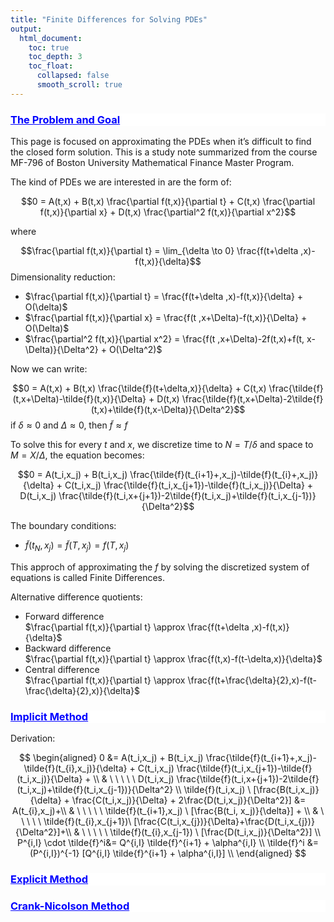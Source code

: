 ```yaml
---
title: "Finite Differences for Solving PDEs"
output:
  html_document:
    toc: true
    toc_depth: 3
    toc_float:
      collapsed: false
      smooth_scroll: true
---
```


<div style="background-color:white;color:blue;matrixOperation:20px;">
<ins>
### The Problem and Goal
</ins>
</div>
This page is focused on approximating the PDEs when it's difficult to find the closed form solution. This is a study note summarized from the course MF-796 of Boston University Mathematical Finance Master Program.

The kind of PDEs we are interested in are the form of:


$$0 = A(t,x) + B(t,x) \frac{\partial f(t,x)}{\partial t} + C(t,x) \frac{\partial f(t,x)}{\partial x} + D(t,x) \frac{\partial^2 f(t,x)}{\partial x^2}$$

where 

$$\frac{\partial f(t,x)}{\partial t} = \lim_{\delta \to 0} \frac{f(t+\delta ,x)-f(t,x)}{\delta}$$
Dimensionality reduction:

* $\frac{\partial f(t,x)}{\partial t} = \frac{f(t+\delta ,x)-f(t,x)}{\delta} + O(\delta)$
* $\frac{\partial f(t,x)}{\partial x} = \frac{f(t ,x+\Delta)-f(t,x)}{\Delta} + O(\Delta)$
* $\frac{\partial^2 f(t,x)}{\partial x^2} = \frac{f(t ,x+\Delta)-2f(t,x)+f(t, x-\Delta)}{\Delta^2} + O(\Delta^2)$

Now we can write:

$$0 = A(t,x) + B(t,x) \frac{\tilde{f}(t+\delta,x)}{\delta} + C(t,x) \frac{\tilde{f}(t,x+\Delta)-\tilde{f}(t,x)}{\Delta} + D(t,x) \frac{\tilde{f}(t,x+\Delta)-2\tilde{f}(t,x)+\tilde{f}(t,x-\Delta)}{\Delta^2}$$
if $\delta \approx 0$ and $\Delta \approx 0$, then $\tilde{f} \approx f$

To solve this for every $t$ and $x$, we discretize time to $N=T/\delta$ and space to $M = X/\Delta$, the equation becomes:

$$0 = A(t_i,x_j) + B(t_i,x_j) \frac{\tilde{f}(t_{i+1}+,x_j)-\tilde{f}(t_{i}+,x_j)}{\delta} + C(t_i,x_j) \frac{\tilde{f}(t_i,x_{j+1})-\tilde{f}(t_i,x_j)}{\Delta} + D(t_i,x_j) \frac{\tilde{f}(t_i,x+{j+1})-2\tilde{f}(t_i,x_j)+\tilde{f}(t_i,x_{j-1})}{\Delta^2}$$


The boundary conditions:

* $\tilde{f}(t_N, x_j) = \tilde{f}(T,x_j) = f(T,x_j)$



This approch of approximating the $f$ by solving the discretized system of equations is called Finite Differences.

Alternative difference quotients:

* Forward difference  
  $\frac{\partial f(t,x)}{\partial t} \approx \frac{f(t+\delta ,x)-f(t,x)}{\delta}$
* Backward difference  
  $\frac{\partial f(t,x)}{\partial t} \approx \frac{f(t,x)-f(t-\delta,x)}{\delta}$
* Central difference  
  $\frac{\partial f(t,x)}{\partial t} \approx \frac{f(t+\frac{\delta}{2},x)-f(t-\frac{\delta}{2},x)}{\delta}$

<div style="background-color:white;color:blue;matrixOperation:20px;">
<ins>
### Implicit Method
</ins>
</div>
Derivation:

$$
\begin{aligned}
0 &= A(t_i,x_j) + B(t_i,x_j) \frac{\tilde{f}(t_{i+1}+,x_j)-\tilde{f}(t_{i},x_j)}{\delta} + C(t_i,x_j) \frac{\tilde{f}(t_i,x_{j+1})-\tilde{f}(t_i,x_j)}{\Delta} + \\
& \ \ \ \ \ D(t_i,x_j) \frac{\tilde{f}(t_i,x+{j+1})-2\tilde{f}(t_i,x_j)+\tilde{f}(t_i,x_{j-1})}{\Delta^2} \\
\tilde{f}(t_i,x_j) \ [\frac{B(t_i,x_j)}{\delta} + \frac{C(t_i,x_j)}{\Delta} + 2\frac{D(t_i,x_j)}{\Delta^2}] &= A(t_{i},x_j)+\\ 
& \ \ \ \ \ \tilde{f}(t_{i+1},x_j) \ [\frac{B(t_i, x_j)}{\delta}] + \\
& \ \ \ \ \ \tilde{f}(t_{i},x_{j+1})\ [\frac{C(t_i,x_{j})}{\Delta}+\frac{D(t_i,x_{j})}{\Delta^2}]+\\
& \ \ \ \ \ \tilde{f}(t_{i},x_{j-1}) \ [\frac{D(t_i,x_j)}{\Delta^2}] \\
P^{i,I} \cdot \tilde{f}^i&= Q^{i,I} \tilde{f}^{i+1} + \alpha^{i,I} \\
\tilde{f}^i &= (P^{i,I})^{-1} [Q^{i,I} \tilde{f}^{i+1} + \alpha^{i,I}] \\
\end{aligned}
$$



<div style="background-color:white;color:blue;matrixOperation:20px;">
<ins>
### Explicit Method
</ins>
</div>


<div style="background-color:white;color:blue;matrixOperation:20px;">
<ins>
### Crank-Nicolson Method
</ins>
</div>